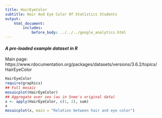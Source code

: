 ```yaml
---
title: HairEyeColor
subtitle: Hair And Eye Color Of Statistics Students
output:
    html_document:
        includes:
            before_body: ../../../google_analytics.html
---
```


#### *A pre-loaded example dataset in R*
Main page: https://www.rdocumentation.org/packages/datasets/versions/3.6.2/topics/HairEyeColor

```r
HairEyeColor
require(graphics)
## Full mosaic
mosaicplot(HairEyeColor)
## Aggregate over sex (as in Snee's original data)
x <- apply(HairEyeColor, c(1, 2), sum)
x
mosaicplot(x, main = "Relation between hair and eye color")
```
